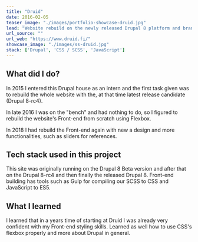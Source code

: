 ```yaml
---
title: "Druid"
date: 2016-02-05
teaser_image: "./images/portfolio-showcase-druid.jpg"
lead: "Website rebuild on the newly released Drupal 8 platform and brand re-design."
url_source: ""
url_web: "https://www.druid.fi/"
showcase_image: "./images/ss-druid.jpg"
stack: ['Drupal', 'CSS / SCSS', 'JavaScript']
---
```


## What did I do?

In 2015 I entered this Drupal house as an intern and the first task given was to rebuild the whole website with the, at that time latest release candidate (Drupal 8-rc4).

In late 2016 I was on the "bench" and had nothing to do, so I figured to rebuild the website's Front-end from scratch using Flexbox.

In 2018 I had rebuild the Front-end again with new a design and more functionalities, such as sliders for references.

## Tech stack used in this project

This site was originally running on the Drupal 8 Beta version and after that on the Drupal 8-rc4 and then finally the released Drupal 8. Front-end building has tools such as Gulp for compiling our SCSS to CSS and JavaScript to ES5.

## What I learned

I learned that in a years time of starting at Druid I was already very confident with my Front-end styling skills. Learned as well how to use CSS's flexbox properly and more about Drupal in general.
